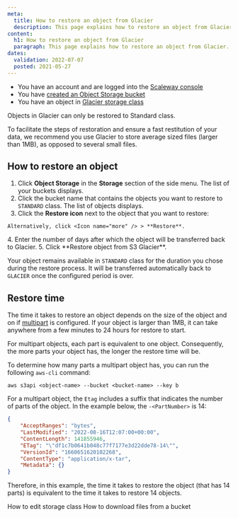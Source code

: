 ```yaml
---
meta:
  title: How to restore an object from Glacier
  description: This page explains how to restore an object from Glacier.
content:
  h1: How to restore an object from Glacier
  paragraph: This page explains how to restore an object from Glacier.
dates:
  validation: 2022-07-07
  posted: 2021-05-27
---
```


<Message type="requirement">

  - You have an account and are logged into the [Scaleway console](https://console.scaleway.com)  
  - You have [created an Object Storage bucket](/storage/object/how-to/create-a-bucket/)
  - You have an object in [Glacier storage class](/storage/object/how-to/edit-storage-class)

</Message>

<Message type="important">

  Objects in Glacier can only be restored to Standard class. 

</Message>

<Message type="tip">
 
To facilitate the steps of restoration and ensure a fast restitution of your data, we recommend you use Glacier to store average sized files (larger than 1MB), as opposed to several small files. 

</Message>

## How to restore an object

1. Click **Object Storage** in the **Storage** section of the side menu. The list of your buckets displays.
2. Click the bucket name that contains the objects you want to restore to `STANDARD` class. The list of objects displays.
3. Click the **Restore icon** next to the object that you want to restore:

  <Lightbox src="scaleway-restore-button.webp" alt="" />

  <Message type="tip">

    Alternatively, click <Icon name="more" /> > **Restore**.

  </Message>
4. Enter the number of days after which the object will be transferred back to Glacier. 
5. Click **Restore object from S3 Glacier**.

<Message type="note">

Your object remains available in `STANDARD` class for the duration you chose during the restore process. It will be transferred automatically back to `GLACIER` once the configured period is over. 

</Message>

## Restore time 

The time it takes to restore an object depends on the size of the object and on if [multipart](/storage/object/concepts/#multipart-uploads) is configured. If your object is larger than 1MB, it can take anywhere from a few minutes to 24 hours for restore to start.

For multipart objects, each part is equivalent to one object. Consequently, the more parts your object has, the longer the restore time will be.

To determine how many parts a multipart object has, you can run the following `aws-cli` command:

```
aws s3api <object-name> --bucket <bucket-name> --key b
```
For a multipart object, the `Etag` includes a suffix that indicates the number of parts of the object. In the example below, the `-<PartNumber>` is 14:

```json
{
    "AcceptRanges": "bytes",
    "LastModified": "2022-08-16T12:07:00+00:00",
    "ContentLength": 141855946,
    "ETag": "\"df1c7b0641b048c77f7177e3d22dde78-14\"",
    "VersionId": "1660651620102268",
    "ContentType": "application/x-tar",
    "Metadata": {}
}
```
Therefore, in this example, the time it takes to restore the object (that has 14 parts) is equivalent to the time it takes to restore 14 objects. 

<Navigation title="See Also">
  <PreviousButton to="/storage/object/how-to/edit-storage-class">How to edit storage class</PreviousButton>
  <NextButton to="/storage/object/how-to/download-files-from-a-bucket/">How to download files from a bucket</NextButton>
</Navigation>